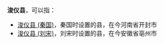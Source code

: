 '''浚仪县'''，可以指：
*[[浚仪县_(秦国)|浚仪县 (秦国)]]，秦国时设置的县，在今河南省开封市
*[[浚仪县_(刘宋)|浚仪县 (刘宋)]]，刘宋时设置的县，在今安徽省亳州市

{{Disambig|J|Cat=三字中国县名消歧义}}